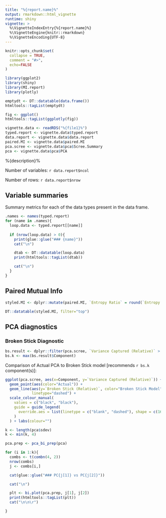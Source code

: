 ```yaml
---
title: "%{report.name}%"
output: rmarkdown::html_vignette
runtime: shiny
vignette: >
  %\VignetteIndexEntry{%{report.name}%}
  %\VignetteEngine{knitr::rmarkdown}
  %\VignetteEncoding{UTF-8}
---
```


```r
knitr::opts_chunk$set(
  collapse = TRUE,
  comment = "#>",
  echo=FALSE
)

library(ggplot2)
library(shiny)
library(MI.report)
library(plotly)
```

``` r
emptydt <- DT::datatable(data.frame())
htmltools::tagList(emptydt)
```

``` r
fig <- ggplot()
htmltools::tagList(ggplotly(fig))
```

```r

vignette.data <- readRDS("%{file1}%") 
typed.report <- vignette.data$typed.report
data.report <- vignette.data$data.report
paired.MI <- vignette.data$paired.MI
pca.scree <- vignette.data$pca$Scree.Summary
pca <- vignette.data$pca$PCA
```

%{description}%

Number of variables: `r data.report$ncol`

Number of rows: `r data.report$nrow`



## Variable summaries {.tabset}

Summary metrics for each of the data types present in the data frame.

``` r


.names <- names(typed.report)
for (name in .names){
  loop.data <- typed.report[[name]]
  
  if (nrow(loop.data) > 0){
    print(glue::glue("### {name}"))
    cat("\n")

    dtab <- DT::datatable(loop.data)
    print(htmltools::tagList(dtab))

    cat("\n") 
  }
}


```

## Paired Mutual Info

``` r
styled.MI <- dplyr::mutate(paired.MI, `Entropy Ratio` = round(`Entropy Ratio`, 3)) 

DT::datatable(styled.MI, filter="top")
```


## PCA diagnostics {.tabset}

### Broken Stick Diagnostic

``` r
bs.result <- dplyr::filter(pca.scree, `Variance Captured (Relative)` > `Broken Stick (Relative)`)
bs.k <- max(bs.result$Component)
```

Comparison of Actual PCA to Broken Stick model [recommends `r bs.k` component(s)]:

``` r

ggplot(pca.scree, aes(x=Component, y=`Variance Captured (Relative)`)) + 
  geom_point(aes(color="Actual")) + 
  geom_line(aes(y=`Broken Stick (Relative)`, color="Broken Stick Model"), 
            linetype="dashed") + 
  scale_colour_manual(
    values = c("black", "black"), 
    guide = guide_legend(
      override.aes = list(linetype = c("blank", "dashed"), shape = c(16, NA))
    )
  ) + labs(colour="")
```

```r

k <- length(pca$sdev)
k <- min(k, 4)

pca.prep <- pca_bi_prep(pca)

for (i in 1:k){
  combs <- t(combn(4, 2))
  nrow(combs)
  j <- combs[i,]

  cat(glue::glue("### PC{j[1]} vs PC{j[2]}"))

  cat("\n")

  plt <- bi.plot(pca.prep, j[1], j[2])
  print(htmltools::tagList(plt))
  cat("\n\n\r")

}

```
